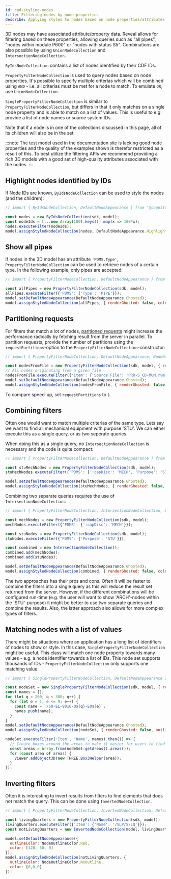 ```yaml
---
id: cad-styling-nodes
title: Filtering nodes by node properties
describe: Applying styles to nodes based on node properties/attributes
---
```



3D nodes may have associated attribute/property data. Reveal allows for filtering based on
these properties, allowing queries such as "all pipes", "nodes within module P600" or "nodes
with status S5". Combinations are also possible by using `UnionNodeCollection` and `IntersectionNodeCollection`.

`ByIdsNodeCollection` contains a list of nodes identified by their CDF IDs.

`PropertyFilterNodeCollection` is used to query nodes based on node properties. It's possible to specify
multiple criterias which will be combined using `AND` - i.e. all criterias must be met for a node
to match. To emulate `OR`, use `UnionNodeCollection`. 

`SinglePropertyFilterNodeCollection` is similar to `PropertyFilterNodeCollection`, but differs in that
it only matches on a single node property and is able to match on a list of values. This is useful
to e.g. provide a list of node names or source system IDs.

Note that if a node is in one of the collections discussed in this page, all of its children will also
be in the set.

:::note
The test model used in the documentation site is lacking good node properties and the quality of 
the examples shown is therefor restricted as a result of this. To best utilize the filtering APIs 
we recommend providing a rich 3D models with a good set of high-quality attributes associated with 
the nodes.
:::

<DemoWrapper name="Cognite3DViewerDemo" />

## Highlight nodes identified by IDs

If Node IDs are known, `ByIdsNodeCollection` can be used to style the nodes (and the children):

```js runnable
// import { ByIdsNodeCollection, DefaultNodeAppearance } from '@cognite/reveal';

const nodes = new ByIdsNodeCollection(sdk, model);
const nodeIds = [...new Array(100).keys()].map(x => 100*x);
nodes.executeFilter(nodeIds);
model.assignStyledNodeCollection(nodes, DefaultNodeAppearance.Highlighted);
```

## Show all pipes

If nodes in the 3D model has an attribute `'PDMS.Type'`, `PropertyFilterNodeCollection` can be used to
retrieve nodes of a certain type. In the following example, only pipes are accepted:

```js runnable
// import { PropertyFilterNodeCollection, DefaultNodeAppearance } from '@cognite/reveal';

const allPipes = new PropertyFilterNodeCollection(sdk, model);
allPipes.executeFilter({'PDMS': {'Type': 'PIPE'}});
model.setDefaultNodeAppearance(DefaultNodeAppearance.Ghosted);
model.assignStyledNodeCollection(allPipes, { renderGhosted: false, color: [40, 200, 20] } );
```

## Partitioning requests

For filters that match a lot of nodes, [paritioned requests](https://docs.cognite.com/api/v1/#section/Parallel-retrieval)
might increase the performance radically by fetching result from the server in parallel.
To partition requests, provide the number of partitions using the `requestPartitions`-option
to the `PropertyFilterNodeCollection`-constructor:

```js runnable
// import { PropertyFilterNodeCollection, DefaultNodeAppearance, NodeOutlineColor } from '@cognite/reveal';

const nodesFromFile = new PropertyFilterNodeCollection(sdk, model, { requestPartitions: 10 });
// All nodes originating from a given file
nodesFromFile.executeFilter({'Item': {'Source File': 'PRO-S_CD-MUM.rvm'}});
model.setDefaultNodeAppearance(DefaultNodeAppearance.Ghosted);
model.assignStyledNodeCollection(nodesFromFile, { renderGhosted: false, outlineColor: NodeOutlineColor.Orange } );
```

To compare speed-up, set `requestPartitions` to `1`.

## Combining filters

Often one would want to match multiple criterias of the same type. Lets say we want to find all
mechanical equipment with purpose 'STU'. We can either execute this as a single query, or as two
seperate queries.

When doing this as a single query, no `IntersectionNodeCollection` is necessary and the code is quite compact:

```js runnable
// import { PropertyFilterNodeCollection, DefaultNodeAppearance } from '@cognite/reveal';

const stuMechNodes = new PropertyFilterNodeCollection(sdk, model);
stuMechNodes.executeFilter({'PDMS': {':capDisc': 'MECH', 'Purpose': 'STU' }});

model.setDefaultNodeAppearance(DefaultNodeAppearance.Ghosted);
model.assignStyledNodeCollection(stuMechNodes, { renderGhosted: false, color: [40, 200, 20] } );
```

Combining two separate queries requires the use of `IntersectionNodeCollection`:

```js runnable
// import { PropertyFilterNodeCollection, IntersectionNodeCollection, DefaultNodeAppearance } from '@cognite/reveal';

const mechNodes = new PropertyFilterNodeCollection(sdk, model);
mechNodes.executeFilter({'PDMS': {':capDisc': 'MECH'}});

const stuNodes = new PropertyFilterNodeCollection(sdk, model);
stuNodes.executeFilter({'PDMS': {'Purpose': 'STU'}});

const combined = new IntersectionNodeCollection();
combined.add(mechNodes);
combined.add(stuNodes);

model.setDefaultNodeAppearance(DefaultNodeAppearance.Ghosted);
model.assignStyledNodeCollection(combined, { renderGhosted: false, color: [40, 200, 20] } );
```

The two approaches has their pros and cons. Often it will be faster to combine the
filters into a single query as this will reduce the result set returned from the
server. However, if the different combinations will be configured run-time (e.g.
the user will want to show 'ARCH'-nodes within the 'STU'-purpose) it might
be better to use two separate queries and combine the results. Also, the latter
approach also allows for more complex types of filters.

## Matching nodes with a list of values

There might be situations where an application has a long list of identifiers of nodes to show
or style. In this case, `SinglePropertyFilterNodeCollection` might be useful. This class will match
one node property towards many values - e.g. a node identifier towards a list of IDs. This node set
supports thousands of IDs - `PropertyFilterNodeCollection` only supports one matching value.

```js runnable
// import { SinglePropertyFilterNodeCollection, DefaultNodeAppearance } from '@cognite/reveal';

const nodeSet = new SinglePropertyFilterNodeCollection(sdk, model, { requestPartitions: 10 });
const names = [];
for (let q = 200; q < 300; q++) {
  for (let e = 1; e <= 9; e++) {
    const name = `/60-EL-9016-Q${q}-E0${e}`;
    names.push(name);
  }
}
model.setDefaultNodeAppearance(DefaultNodeAppearance.Ghosted);
model.assignStyledNodeCollection(nodeSet, { renderGhosted: false, outlineColor: NodeOutlineColor.Orange } );

nodeSet.executeFilter('Item', 'Name', names).then(() => {
  // Create boxes around the areas to make it easier for users to find areas in the 3D model to explore
  const areas = Array.from(nodeSet.getAreas().areas());
  for (const area of areas) {
    viewer.addObject3D(new THREE.Box3Helper(area));
  }
});
```

## Inverting filters

Often it is interesting to invert results from filters to find elements that does not match the query. This
can be done using `InvertedNodeCollection`.

```js runnable
// import { PropertyFilterNodeCollection, InvertedNodeCollection, DefaultNodeAppearance } from '@cognite/reveal';

const livingQuarters = new PropertyFilterNodeCollection(sdk, model);
livingQuarters.executeFilter({'Item': {'Name': '/SLP/S/LQ'}});
const notLivingQuarters = new InvertedNodeCollection(model, livingQuarters);

model.setDefaultNodeAppearance({ 
  outlineColor: NodeOutlineColor.Red, 
  color: [120, 50, 0] 
});
model.assignStyledNodeCollection(notLivingQuarters, { 
  outlineColor: NodeOutlineColor.NoOutline, 
  color: [0,0,0] 
});
```
